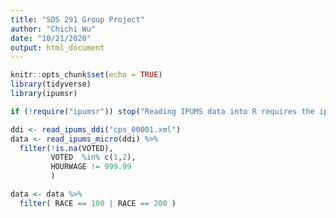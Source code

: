 ```yaml
---
title: "SDS 291 Group Project"
author: "Chichi Wu"
date: "10/21/2020"
output: html_document
---
```


```r
knitr::opts_chunk$set(echo = TRUE)
library(tidyverse)
library(ipumsr)

if (!require("ipumsr")) stop("Reading IPUMS data into R requires the ipumsr package. It can be installed using the following command: install.packages('ipumsr')")

ddi <- read_ipums_ddi("cps_00001.xml")
data <- read_ipums_micro(ddi) %>% 
  filter(!is.na(VOTED),
         VOTED  %in% c(1,2),
         HOURWAGE != 999.99
         )

data <- data %>% 
  filter( RACE == 100 | RACE == 200 )
```




